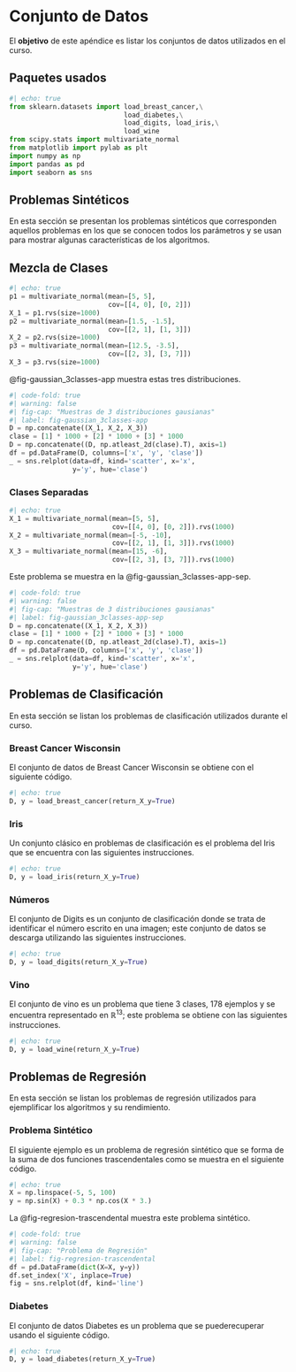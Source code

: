 # Conjunto de Datos

El **objetivo** de este apéndice es listar los conjuntos de datos utilizados en el curso.  

## Paquetes usados {.unnumbered}

```python
#| echo: true
from sklearn.datasets import load_breast_cancer,\
                             load_diabetes,\
                             load_digits, load_iris,\
                             load_wine
from scipy.stats import multivariate_normal
from matplotlib import pylab as plt
import numpy as np
import pandas as pd
import seaborn as sns
```

## Problemas Sintéticos

En esta sección se presentan los problemas sintéticos que corresponden aquellos problemas en los que se conocen todos los parámetros y se usan para mostrar algunas características de los algoritmos.

## Mezcla de Clases

```python
#| echo: true
p1 = multivariate_normal(mean=[5, 5],
                         cov=[[4, 0], [0, 2]])
X_1 = p1.rvs(size=1000)
p2 = multivariate_normal(mean=[1.5, -1.5],
                         cov=[[2, 1], [1, 3]])
X_2 = p2.rvs(size=1000)
p3 = multivariate_normal(mean=[12.5, -3.5],
                         cov=[[2, 3], [3, 7]])
X_3 = p3.rvs(size=1000)
```

@fig-gaussian_3classes-app muestra estas tres distribuciones. 

```python
#| code-fold: true
#| warning: false
#| fig-cap: "Muestras de 3 distribuciones gausianas"
#| label: fig-gaussian_3classes-app 
D = np.concatenate((X_1, X_2, X_3))
clase = [1] * 1000 + [2] * 1000 + [3] * 1000
D = np.concatenate((D, np.atleast_2d(clase).T), axis=1)
df = pd.DataFrame(D, columns=['x', 'y', 'clase'])
_ = sns.relplot(data=df, kind='scatter', x='x',
                y='y', hue='clase')
```               


### Clases Separadas

```python
#| echo: true
X_1 = multivariate_normal(mean=[5, 5],
                          cov=[[4, 0], [0, 2]]).rvs(1000)
X_2 = multivariate_normal(mean=[-5, -10],
                          cov=[[2, 1], [1, 3]]).rvs(1000)
X_3 = multivariate_normal(mean=[15, -6],
                          cov=[[2, 3], [3, 7]]).rvs(1000)
```

Este problema se muestra en la @fig-gaussian_3classes-app-sep. 

```python
#| code-fold: true
#| warning: false
#| fig-cap: "Muestras de 3 distribuciones gausianas"
#| label: fig-gaussian_3classes-app-sep
D = np.concatenate((X_1, X_2, X_3))
clase = [1] * 1000 + [2] * 1000 + [3] * 1000
D = np.concatenate((D, np.atleast_2d(clase).T), axis=1)
df = pd.DataFrame(D, columns=['x', 'y', 'clase'])
_ = sns.relplot(data=df, kind='scatter', x='x',
                y='y', hue='clase')
```   


## Problemas de Clasificación

En esta sección se listan los problemas de clasificación utilizados durante el curso. 

### Breast Cancer Wisconsin

El conjunto de datos de Breast Cancer Wisconsin se obtiene con el siguiente código. 

```python
#| echo: true
D, y = load_breast_cancer(return_X_y=True)
```

### Iris

Un conjunto clásico en problemas de clasificación es el problema del Iris que se encuentra con las siguientes instrucciones.

```python
#| echo: true
D, y = load_iris(return_X_y=True)
```

### Números

El conjunto de Digits es un conjunto de clasificación donde se trata de identificar el número escrito en una imagen; este conjunto de datos se descarga utilizando las siguientes instrucciones. 

```python
#| echo: true
D, y = load_digits(return_X_y=True)
```

### Vino

El conjunto de vino es un problema que tiene 3 clases, 178 ejemplos y se encuentra representado en $\mathbb R^{13};$ este problema se obtiene con las siguientes instrucciones. 

```python
#| echo: true
D, y = load_wine(return_X_y=True)
```

## Problemas de Regresión

En esta sección se listan los problemas de regresión utilizados para ejemplificar los algoritmos y su rendimiento. 

### Problema Sintético

El siguiente ejemplo es un problema de regresión sintético que se forma de la suma de dos funciones trascendentales como se muestra en el siguiente código. 

```python
#| echo: true
X = np.linspace(-5, 5, 100)
y = np.sin(X) + 0.3 * np.cos(X * 3.)
```

La @fig-regresion-trascendental muestra este problema sintético.


```python
#| code-fold: true
#| warning: false
#| fig-cap: "Problema de Regresión"
#| label: fig-regresion-trascendental
df = pd.DataFrame(dict(X=X, y=y))
df.set_index('X', inplace=True)
fig = sns.relplot(df, kind='line')
```

### Diabetes

El conjunto de datos Diabetes es un problema que se puederecuperar usando el siguiente código. 

```python
#| echo: true
D, y = load_diabetes(return_X_y=True)
```